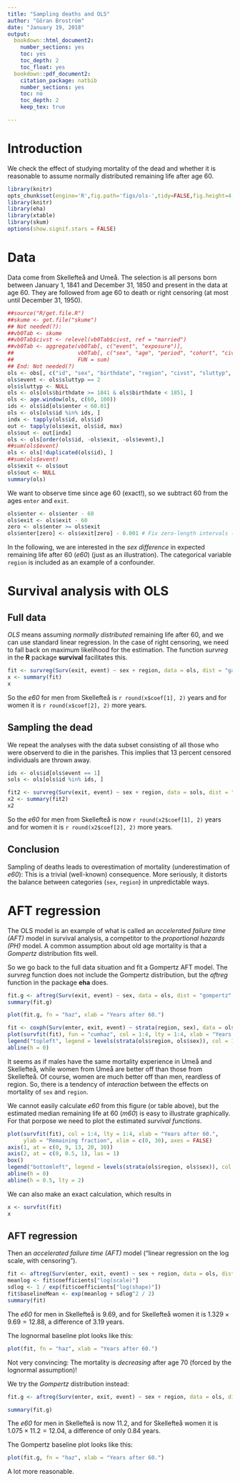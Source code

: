 ```yaml
---
title: "Sampling deaths and OLS"
author: "Göran Broström"
date: "January 19, 2018"
output:
  bookdown::html_document2:
    number_sections: yes
    toc: yes
    toc_depth: 2
    toc_float: yes
  bookdown::pdf_document2:
    citation_package: natbib
    number_sections: yes
    toc: no
    toc_depth: 2
    keep_tex: true

---
```



# Introduction

We check the effect of studying mortality of the dead and whether it is reasonable to assume normally distributed remaining life after age 60.

```r
library(knitr)
opts_chunk$set(engine='R',fig.path='figs/ols-',tidy=FALSE,fig.height=4,fig.width=8,strip.white=TRUE,cache=FALSE,echo=FALSE,message=FALSE,comment=NA,show.signif.stars = FALSE)##$
library(knitr)
library(eha)
library(xtable)
library(skum)
options(show.signif.stars = FALSE)
```

# Data

Data come from Skellefteå and Umeå. The selection is all persons born between January 1, 1841 and December 31, 1850 and present in 
the data at age 60.
They are followed from age 60 to death or right censoring (at most until December 31, 1950). 


```r
##source("R/get.file.R")
##skume <- get.file("skume")
## Not needed(?):
##vb0Tab <- skume
##vb0Tab$civst <- relevel(vb0Tab$civst, ref = "married")
##vb0Tab <- aggregate(vb0Tab[, c("event", "exposure")],
##                    vb0Tab[, c("sex", "age", "period", "cohort", "civst", "hisclass", "urban")],
##                    FUN = sum)
## End: Not needed(?)
ols <- obs[, c("id", "sex", "birthdate", "region", "civst", "sluttyp", "enter", "exit")]
ols$event <- ols$sluttyp == 2
ols$sluttyp <- NULL
ols <- ols[ols$birthdate >= 1841 & ols$birthdate < 1851, ]
ols <- age.window(ols, c(60, 100))
ids <- ols$id[ols$enter < 60.01]
ols <- ols[ols$id %in% ids, ]
indx <- tapply(ols$id, ols$id)
out <- tapply(ols$exit, ols$id, max)
ols$out <- out[indx]
ols <- ols[order(ols$id, -ols$exit, -ols$event),]
##sum(ols$event)
ols <- ols[!duplicated(ols$id), ]
##sum(ols$event)
ols$exit <- ols$out
ols$out <- NULL
summary(ols)
```

We want to observe time since age 60 (exact!), so we subtract 60 from the ages `enter` and `exit`.

```r
ols$enter <- ols$enter - 60
ols$exit <- ols$exit - 60
zero <- ols$enter >= ols$exit
ols$enter[zero] <- ols$exit[zero] - 0.001 # Fix zero-length intervals (no big deal)
```

In the following, we are interested in the *sex difference* in expected remaining life after 60 (*e60*) (just as an illustration). The categorical variable `region` is included as an example of a confounder.

# Survival analysis with OLS

## Full data

*OLS* means assuming *normally distributed* remaining life after 60, and we can use standard linear regression. In the case of right censoring, we need to fall back on maximum likelihood for the estimation. The function *survreg* in the **R** package **survival** facilitates this.

```r
fit <- survreg(Surv(exit, event) ~ sex + region, data = ols, dist = "gaussian")
x <- summary(fit)
x
```

So the *e60* for men from Skellefteå is `r round(x$coef[1], 2)` years and for women it is `r round(x$coef[2], 2)` more years.

## Sampling the dead

We repeat the analyses with the data subset consisting of all those who were observerd to die in the parishes. This implies that 13 percent censored individuals are thrown away.

```r
ids <- ols$id[ols$event == 1]
sols <- ols[ols$id %in% ids, ]
```

```r
fit2 <- survreg(Surv(exit, event) ~ sex + region, data = sols, dist = "gaussian")
x2 <- summary(fit2)
x2
```

So the *e60* for men from Skellefteå is now `r round(x2$coef[1], 2)` years and for women it is `r round(x2$coef[2], 2)` more years.

## Conclusion

Sampling of deaths leads to overestimation of mortality (underestimation of *e60*): This is a trivial (well-known) consequence. More seriously, it distorts the balance between categories (`sex`, `region`) in unpredictable ways.


# AFT regression

The OLS model is an example of what is called  an *accelerated failure time (AFT)* model in survival analysis, a competitor to the *proportional hazards (PH)* model. 
A common assumption about old age mortality is that a *Gompertz* distribution fits well.

So we go back to the full data situation and fit a Gompertz AFT model. The *survreg* function does not include the Gompertz distribution, but the *aftreg* function in the package **eha** does.

```r
fit.g <- aftreg(Surv(exit, event) ~ sex, data = ols, dist = "gompertz", param = "lifeExp")
summary(fit.g)
```


```r
plot(fit.g, fn = "haz", xlab = "Years after 60.")
```


```r
fit <- coxph(Surv(enter, exit, event) ~ strata(region, sex), data = ols)
plot(survfit(fit), fun = "cumhaz", col = 1:4, lty = 1:4, xlab = "Years after 60.", ylab = "Cumulative hazards", xlim = c(0, 30))
legend("topleft", legend = levels(strata(ols$region, ols$sex)), col = 1:4, lty = 1:4)
abline(h = 0)
```

It seems as if males have the same mortality experience in Umeå and Skellefteå, while women from Umeå are better off than those from Skellefteå. Of course, women are much better off than men, reardless of region. So, there is a tendency of *interaction* between the effects on mortality of `sex` and `region`.

We cannot easily calculate *e60* from this figure (or table above), but the estimated median remaining life at 60 (*m60*) is easy to illustrate graphically. For that porpose we need to plot the estimated *survival functions*.
```r
plot(survfit(fit), col = 1:4, lty = 1:4, xlab = "Years after 60.", 
     ylab = "Remaining fraction", xlim = c(0, 30), axes = FALSE)
axis(1, at = c(0, 9, 13, 20, 30))
axis(2, at = c(0, 0.5, 1), las = 1)
box()
legend("bottomleft", legend = levels(strata(ols$region, ols$sex)), col = 1:4, lty = 1:4)
abline(h = 0)
abline(h = 0.5, lty = 2)
```

We can also make an exact calculation, which results in

```r
x <- survfit(fit)
x
```

## AFT regression

Then an *accelerated failure time (AFT)* model ("linear regression on the log scale, with censoring").

```r
fit <- aftreg(Surv(enter, exit, event) ~ sex + region, data = ols, dist = "lognormal", param = "lifeExp")
meanlog <- fit$coefficients["log(scale)"]
sdlog <- 1 / exp(fit$coefficients["log(shape)"])
fit$baselineMean <- exp(meanlog + sdlog^2 / 2)
summary(fit)
```

The *e60* for men in Skellefteå is 9.69, and for Skellefteå women it is $1.329 \times 9.69 = 12.88$, a difference of 3.19 years.

The lognormal baseline plot looks like this:

```r
plot(fit, fn = "haz", xlab = "Years after 60.")
```

Not very convincing: The mortality is *decreasing* after age 70 (forced by the lognormal assumption)!

We try the *Gompertz* distribution instead:

```r
fit.g <- aftreg(Surv(enter, exit, event) ~ sex + region, data = ols, dist = "gompertz", param = "lifeExp")

summary(fit.g)
```

The *e60* for men in Skellefteå is now 11.2, and for Skellefteå women it is $1.075 \times 11.2 = 12.04$, a difference of only 0.84 years.

The Gompertz baseline plot looks like this:

```r
plot(fit.g, fn = "haz", xlab = "Years after 60.")
```

A lot more reasonable.
